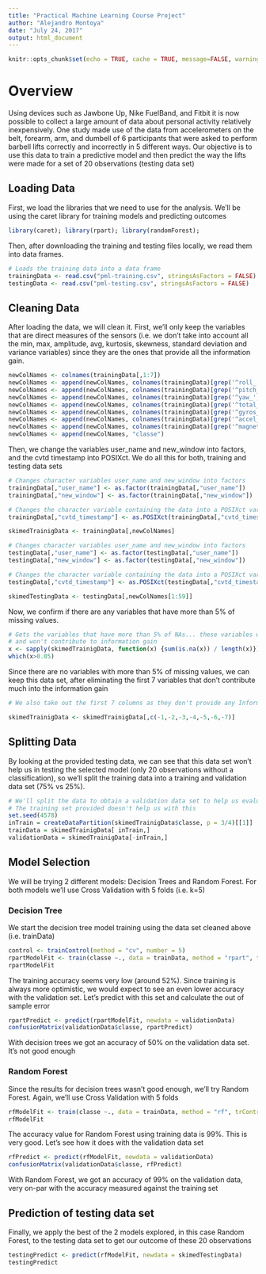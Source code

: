 ```yaml
---
title: "Practical Machine Learning Course Project"
author: "Alejandro Montoya"
date: "July 24, 2017"
output: html_document
---
```


```r
knitr::opts_chunk$set(echo = TRUE, cache = TRUE, message=FALSE, warning=FALSE)
```

# Overview
Using devices such as Jawbone Up, Nike FuelBand, and Fitbit it is now possible to collect a large amount of data about personal activity relatively inexpensively. One study made use of the data from accelerometers on the belt, forearm, arm, and dumbell of 6 participants that were asked to perform barbell lifts correctly and incorrectly in 5 different ways. Our objective is to use this data to train a predictive model and then predict the way the lifts were made for a set of 20 observations (testing data set) 

## Loading Data

First, we load the libraries that we need to use for the analysis. We'll be using the caret library for training models and predicting outcomes

``` r
library(caret); library(rpart); library(randomForest); 
```

Then, after downloading the training and testing files locally, we read them into data frames.

``` r
# Loads the training data into a data frame
trainingData <- read.csv("pml-training.csv", stringsAsFactors = FALSE)
testingData <- read.csv("pml-testing.csv", stringsAsFactors = FALSE)
```

## Cleaning Data

After loading the data, we will clean it. First, we'll only keep the variables that are direct measures of the sensors (i.e. we don't take into account all the min, max, amplitude, avg, kurtosis, skewness, standard deviation and variance variables) since they are the ones that provide all the information gain.

``` r

newColNames <- colnames(trainingData[,1:7])
newColNames <- append(newColNames, colnames(trainingData)[grep('^roll_', colnames(trainingData))])
newColNames <- append(newColNames, colnames(trainingData)[grep('^pitch_', colnames(trainingData))])
newColNames <- append(newColNames, colnames(trainingData)[grep('^yaw_', colnames(trainingData))])
newColNames <- append(newColNames, colnames(trainingData)[grep('^total_', colnames(trainingData))])
newColNames <- append(newColNames, colnames(trainingData)[grep('^gyros_', colnames(trainingData))])
newColNames <- append(newColNames, colnames(trainingData)[grep('^accel_', colnames(trainingData))])
newColNames <- append(newColNames, colnames(trainingData)[grep('^magnet_', colnames(trainingData))])
newColNames <- append(newColNames, "classe")
```

Then, we change the variables user_name and new_window into factors, and the cvtd timestamp into POSIXct. We do all this for both, training and testing data sets

``` r
# Changes character variables user_name and new_window into factors
trainingData[,"user_name"] <- as.factor(trainingData[,"user_name"])
trainingData[,"new_window"] <- as.factor(trainingData[,"new_window"])

# Changes the character variable containing the data into a POSIXct variable
trainingData[,"cvtd_timestamp"] <- as.POSIXct(trainingData[,"cvtd_timestamp"], format="%d/%m/%Y %H:%M")

skimedTrainigData <- trainingData[,newColNames]

# Changes character variables user_name and new_window into factors
testingData[,"user_name"] <- as.factor(testingData[,"user_name"])
testingData[,"new_window"] <- as.factor(testingData[,"new_window"])

# Changes the character variable containing the data into a POSIXct variable
testingData[,"cvtd_timestamp"] <- as.POSIXct(testingData[,"cvtd_timestamp"], format="%d/%m/%Y %H:%M")

skimedTestingData <- testingData[,newColNames[1:59]]

```

Now, we confirm if there are any variables that have more than 5% of missing values.

``` r
# Gets the variables that have more than 5% of NAs... these variables will add a lot of noise
# and won't contribute to information gain
x <- sapply(skimedTrainigData, function(x) {sum(is.na(x)) / length(x)})
which(x>0.05)
```

Since there are no variables with more than 5% of missing values, we can keep this data set, after eliminating the first 7 variables that don't contribute much into the information gain

``` r
# We also take out the first 7 columns as they don't provide any Information Gain

skimedTrainigData <- skimedTrainigData[,c(-1,-2,-3,-4,-5,-6,-7)]
```

## Splitting Data

By looking at the provided testing data, we can see that this data set won't help us in testing the selected model (only 20 observations without a classification), so we'll split the training data into a training and validation data set (75% vs 25%).

``` r
# We'll split the data to obtain a validation data set to help us evaluate the accuracy
# The training set provided doesn't help us with this
set.seed(4578)
inTrain = createDataPartition(skimedTrainigData$classe, p = 3/4)[[1]]
trainData = skimedTrainigData[ inTrain,]
validationData = skimedTrainigData[-inTrain,]
```

## Model Selection

We will be trying 2 different models: Decision Trees and Random Forest. For both models we'll use Cross Validation with 5 folds (i.e. k=5)

### Decision Tree

We start the decision tree model training using the data set cleaned above (i.e. trainData)
``` r
control <- trainControl(method = "cv", number = 5)
rpartModelFit <- train(classe ~., data = trainData, method = "rpart", trControl = control)
rpartModelFit
```

The training accuracy seems very low (around 52%). Since training is always more optimistic, we would expect to see an even lower accuracy with the validation set. Let's predict with this set and calculate the out of sample error

``` r
rpartPredict <- predict(rpartModelFit, newdata = validationData)
confusionMatrix(validationData$classe, rpartPredict)
```

With decision trees we got an accuracy of 50% on the validation data set. It's not good enough

### Random Forest

Since the results for decision trees wasn't good enough, we'll try Random Forest. Again, we'll use Cross Validation with 5 folds
``` r
rfModelFit <- train(classe ~., data = trainData, method = "rf", trControl = control)
rfModelFit
```

The accuracy value for Random Forest using training data is 99%. This is very good. Let's see how it does with the validation data set

``` r
rfPredict <- predict(rfModelFit, newdata = validationData)
confusionMatrix(validationData$classe, rfPredict)
```

With Random Forest, we got an accuracy of 99% on the validation data, very on-par with the accuracy measured against the training set

## Prediction of testing data set

Finally, we apply the best of the 2 models explored, in this case Random Forest, to the testing data set to get our outcome of these 20 observations

``` r
testingPredict <- predict(rfModelFit, newdata = skimedTestingData)
testingPredict
```

